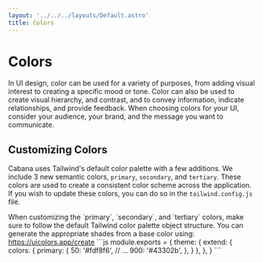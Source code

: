 ```yaml
---
layout: '../../../layouts/Default.astro'
title: Colors
---
```



# Colors

In UI design, color can be used for a variety of purposes, from adding visual interest to creating a specific mood or tone. Color can also be used to create visual hierarchy, and contrast, and to convey information, indicate relationships, and provide feedback. When choosing colors for your UI, consider your audience, your brand, and the message you want to communicate.

## Customizing Colors

Cabana uses Tailwind's default color palette with a few additions. We include 3 new semantic colors, `primary`, `secondary`, and `tertiary`. These colors are used to create a consistent color scheme across the application. If you wish to update these colors, you can do so in the `tailwind.config.js` file.

<Alert  type="success">
  When customizing the `primary`, `secondary`, and `tertiary` colors, make sure to follow the default Tailwind color palette object structure. You can generate the appropriate shades from a base color using: <a href="https://uicolors.app/create" target="_blank">https://uicolors.app/create</a>
  ```js	
  module.exports = {
  theme: {
    extend: {
      colors: {
        primary: {
          50: '#fdf8f6',
          // ...
          900: '#43302b',
        },
      }
    },
  },
}
  ```
</Alert>

<MainColors client:load/>
